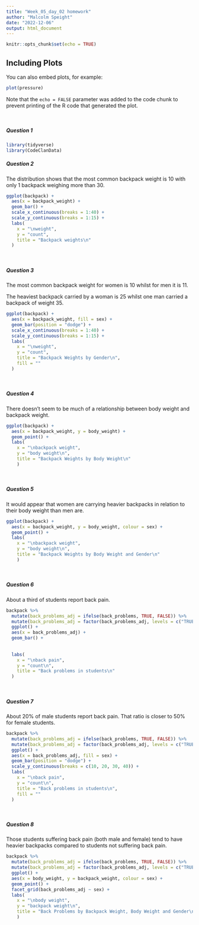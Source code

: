 ```yaml
---
title: "Week_05_day_02 homework"
author: "Malcolm Speight"
date: "2022-12-06"
output: html_document
---
```


```r
knitr::opts_chunk$set(echo = TRUE)
```


## Including Plots

You can also embed plots, for example:

```r
plot(pressure)
```

Note that the `echo = FALSE` parameter was added to the code chunk to prevent printing of the R code that generated the plot.


<br/> 

##### **Question 1**

```r
library(tidyverse)
library(CodeClanData)
```


##### **Question 2**

The distribution shows that the most common backpack weight is 10 with only 1 backpack weighing more than 30. 

```r
ggplot(backpack) +
  aes(x = backpack_weight) +
  geom_bar() +
  scale_x_continuous(breaks = 1:40) +
  scale_y_continuous(breaks = 1:15) +
  labs(
    x = "\nweight", 
    y = "count", 
    title = "Backpack weights\n"
  )
```

<br/> 

##### **Question 3**

The most common backpack weight for women is 10 whilst for men it is 11. 

The heaviest backpack carried by a woman is 25 whilst one man carried a backpack of weight 35. 

```r
ggplot(backpack) +
  aes(x = backpack_weight, fill = sex) +
  geom_bar(position = "dodge") +
  scale_x_continuous(breaks = 1:40) +
  scale_y_continuous(breaks = 1:15) +
  labs(
    x = "\nweight", 
    y = "count", 
    title = "Backpack Weights by Gender\n", 
    fill = ""
  )
```


<br/> 

##### **Question 4**

There doesn't seem to be much of a relationship between body weight and backpack weight.

```r
ggplot(backpack) +
  aes(x = backpack_weight, y = body_weight) +
  geom_point() +
  labs(
    x = "\nbackpack weight", 
    y = "body weight\n", 
    title = "Backpack Weights by Body Weight\n"
    )
```

<br/> 

##### **Question 5**

It would appear that women are carrying heavier backpacks in relation to their body weight than men are. 

```r
ggplot(backpack) +
  aes(x = backpack_weight, y = body_weight, colour = sex) +
  geom_point() +
  labs(
    x = "\nbackpack weight", 
    y = "body weight\n", 
    title = "Backpack Weights by Body Weight and Gender\n"
    )
```


<br/> 

##### **Question 6**

About a third of students report back pain. 

```r
backpack %>% 
  mutate(back_problems_adj = ifelse(back_problems, TRUE, FALSE)) %>% 
  mutate(back_problems_adj = factor(back_problems_adj, levels = c("TRUE", "FALSE"))) %>% 
  ggplot() +
  aes(x = back_problems_adj) +
  geom_bar() +
  
  
  labs(
    x = "\nback pain", 
    y = "count\n",
    title = "Back problems in students\n"
  )
```

<br/> 


##### **Question 7**

About 20% of male students report back pain. That ratio is closer to 50% for female students. 

```r
backpack %>% 
  mutate(back_problems_adj = ifelse(back_problems, TRUE, FALSE)) %>% 
  mutate(back_problems_adj = factor(back_problems_adj, levels = c("TRUE", "FALSE"))) %>% 
  ggplot() +
  aes(x = back_problems_adj, fill = sex) +
  geom_bar(position = "dodge") +
  scale_y_continuous(breaks = c(10, 20, 30, 40)) +
  labs(
    x = "\nback pain", 
    y = "count\n",
    title = "Back problems in students\n", 
    fill = ""
  )
```


<br/> 

##### **Question 8**

Those students suffering back pain (both male and female) tend to have heavier backpacks compared to 
students not suffering back pain. 

```r
backpack %>% 
  mutate(back_problems_adj = ifelse(back_problems, TRUE, FALSE)) %>% 
  mutate(back_problems_adj = factor(back_problems_adj, levels = c("TRUE", "FALSE"))) %>% 
  ggplot() +
  aes(x = body_weight, y = backpack_weight, colour = sex) +
  geom_point() +
  facet_grid(back_problems_adj ~ sex) +
  labs(
    x = "\nbody weight",
    y = "backpack weight\n", 
    title = "Back Problems by Backpack Weight, Body Weight and Gender\n"
    )
```

